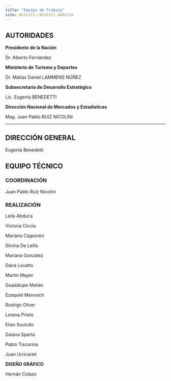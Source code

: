 ```yaml
---
title: "Equipo de Trabajo"
site: distill::distill_website
---
```



## AUTORIDADES

**Presidente de la Nación** 

Dr. Alberto Fernández

**Ministerio de Turismo y Deportes**

Dr. Matías Daniel LAMMENS NÚÑEZ

**Subsecretaría de Desarrollo Estratégico**

Lic. Eugenia BENEDETTI

**Dirección Nacional de Mercados y Estadísticas**

Mag. Juan Pablo RUIZ NICOLINI


---

##  DIRECCIÓN GENERAL

Eugenia Benedetti

## EQUIPO TÉCNICO

### COORDINACIÓN

Juan Pablo Ruiz Nicolini



### REALIZACIÓN

Leila Abduca

Victoria Ciccia

Mariano Cipponeri

Silvina De Lellis

Mariana González

Daira Lovatto

Martín Mayer

Guadalupe Melián

Ezequiel Merovich

Rodrigo Oliver

Lorena Prieto

Elian Soutullo

Daiana Sparta

Pablo Tiscornia

Juan Urricariet


**DISEÑO GRÁFICO**

Hernán Colazo
